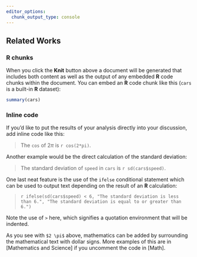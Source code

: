 ```yaml
---
editor_options: 
  chunk_output_type: console
---
```


## Related Works {#a-related-works}

### R chunks {#a-r-chunks}

When you click the **Knit** button above a document will be generated that includes both content as well as the output of any embedded **R** code chunks within the document.
You can embed an **R** code chunk like this (`cars` is a built-in **R** dataset):

```r
summary(cars)
```

### Inline code

If you'd like to put the results of your analysis directly into your discussion, add inline code like this:

> The `cos` of $2 \pi$ is `r cos(2*pi)`. 

Another example would be the direct calculation of the standard deviation:

> The standard deviation of `speed` in `cars` is `r sd(cars$speed)`.

One last neat feature is the use of the `ifelse` conditional statement which can be used to output text depending on the result of an **R** calculation:

> `r ifelse(sd(cars$speed) < 6, "The standard deviation is less than 6.", "The standard deviation is equal to or greater than 6.")`

Note the use of `>` here, which signifies a quotation environment that will be indented.

As you see with `$2 \pi$` above, mathematics can be added by surrounding the mathematical text with dollar signs.
More examples of this are in [Mathematics and Science] if you uncomment the code in [Math].  
